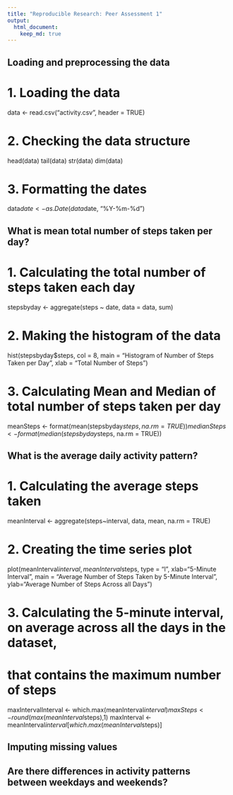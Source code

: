```yaml
---
title: "Reproducible Research: Peer Assessment 1"
output: 
  html_document:
    keep_md: true
---
```



## Loading and preprocessing the data

# 1. Loading the data
data <- read.csv("activity.csv", header = TRUE)

# 2. Checking the data structure
head(data)
tail(data)
str(data)
dim(data)

# 3. Formatting the dates
data$date <- as.Date(data$date, "%Y-%m-%d")


## What is mean total number of steps taken per day?

# 1. Calculating the total number of steps taken each day
stepsbyday <- aggregate(steps ~ date, data = data, sum)

# 2. Making the histogram of the data
hist(stepsbyday$steps, col = 8, main = "Histogram of Number of Steps Taken per Day", 
     xlab = "Total Number of Steps")

# 3. Calculating Mean and Median of total number of steps taken per day
meanSteps <- format(mean(stepsbyday$steps, na.rm = TRUE)) 
medianSteps <- format(median(stepsbyday$steps, na.rm = TRUE))


## What is the average daily activity pattern?

# 1. Calculating the average steps taken
meanInterval <- aggregate(steps~interval, data, mean, na.rm = TRUE)

# 2. Creating the time series plot
plot(meanInterval$interval, meanInterval$steps, type = "l", xlab="5-Minute Interval",
     main = "Average Number of Steps Taken by 5-Minute Interval", 
     ylab="Average Number of Steps Across all Days")

# 3. Calculating the 5-minute interval, on average across all the days in the dataset, 
# that contains the maximum number of steps
maxIntervalInterval <- which.max(meanInterval$interval)
maxSteps <- round(max(meanInterval$steps),1)
maxInterval <- meanInterval$interval[which.max(meanInterval$steps)]


## Imputing missing values



## Are there differences in activity patterns between weekdays and weekends?

